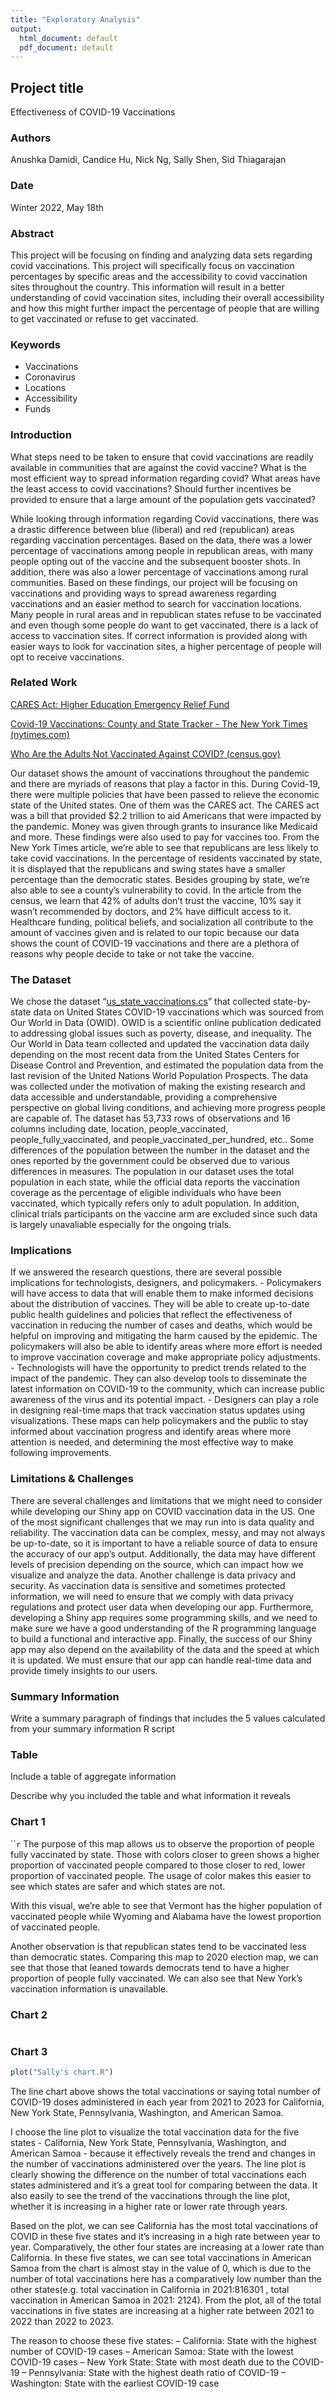 ```yaml
---
title: "Exploratory Analysis"
output:
  html_document: default
  pdf_document: default
---
```


## Project title

Effectiveness of COVID-19 Vaccinations

### Authors

Anushka Damidi, Candice Hu, Nick Ng, Sally Shen, Sid Thiagarajan

### Date

Winter 2022, May 18th

### Abstract

This project will be focusing on finding and analyzing data sets regarding covid vaccinations. This project will specifically focus on vaccination percentages by specific areas and the accessibility to covid vaccination sites throughout the country. This information will result in a better understanding of covid vaccination sites, including their overall accessibility and how this might further impact the percentage of people that are willing to get vaccinated or refuse to get vaccinated.

### Keywords

- Vaccinations
- Coronavirus
- Locations
- Accessibility
- Funds

### Introduction  

What steps need to be taken to ensure that covid vaccinations are readily available in communities that are against the covid vaccine? What is the most efficient way to spread information regarding covid? What areas have the least access to covid vaccinations? Should further incentives be provided to ensure that a large amount of the population gets vaccinated?

While looking through information regarding Covid vaccinations, there was a drastic difference between blue (liberal) and red (republican) areas regarding vaccination percentages. Based on the data, there was a lower percentage of vaccinations among people in republican areas, with many people opting out of the vaccine and the subsequent booster shots. In addition, there was also a lower percentage of vaccinations among rural communities. Based on these findings, our project will be focusing on vaccinations and providing ways to spread awareness regarding vaccinations and an easier method to search for vaccination locations. Many people in rural areas and in republican states refuse to be vaccinated and even though some people do want to get vaccinated, there is a lack of access to vaccination sites. If correct information is provided along with easier ways to look for vaccination sites, a higher percentage of people will opt to receive vaccinations.

### Related Work  

[CARES Act: Higher Education Emergency Relief Fund](https://www2.ed.gov/about/offices/list/ope/caresact.html)

[Covid-19 Vaccinations: County and State Tracker - The New York Times (nytimes.com)](https://www.nytimes.com/interactive/2020/us/covid-19-vaccine-doses.html)

[Who Are the Adults Not Vaccinated Against COVID? (census.gov)](https://www.census.gov/library/stories/2021/12/who-are-the-adults-not-vaccinated-against-covid.html)


Our dataset shows the amount of vaccinations throughout the pandemic and there are myriads of reasons that play a factor in this. During Covid-19, there were multiple policies that have been passed to relieve the economic state of the United states. One of them was the CARES act. The CARES act was a bill that provided $2.2 trillion to aid Americans that were impacted by the pandemic. Money was given through grants to insurance like Medicaid and more. These findings were also used to pay for vaccines too. From the New York Times article, we’re able to see that republicans are less likely to take covid vaccinations. In the percentage of residents vaccinated by state, it is displayed that the republicans and swing states have a smaller percentage than the democratic states. Besides grouping by state, we’re also able to see a county’s vulnerability to covid. In the article from the census, we learn that 42% of adults don’t trust the vaccine, 10% say it wasn’t recommended by doctors, and 2% have difficult access to it. Healthcare funding, political beliefs, and socialization all contribute to the amount of vaccines given and is related to our topic because our data shows the count of COVID-19 vaccinations and there are a plethora of reasons why people decide to take or not take the vaccine.


### The Dataset

We chose the dataset “[us_state_vaccinations.cs](https://data.world/ourworldindata/covid-19-vaccinations/workspace/file?filename=us_state_vaccinations.csv)” that collected state-by-state data on United States COVID-19 vaccinations which was sourced from Our World in Data (OWID). OWID is a scientific online publication dedicated to addressing global issues such as poverty, disease, and inequality. The Our World in Data team collected and updated the vaccination data daily depending on the most recent data from the United States Centers for Disease Control and Prevention, and estimated the population data from the last revision of the United Nations World Population Prospects. The data was collected under the motivation of making the existing research and data accessible and understandable, providing a comprehensive perspective on global living conditions, and achieving more progress people are capable of. The dataset has 53,733 rows of observations and 16 columns including date, location, people_vaccinated, people_fully_vaccinated, and people_vaccinated_per_hundred, etc.. Some differences of the population between the number in the dataset and the ones reported by the government could be observed due to various differences in measures. The population in our dataset uses the total population in each state, while the official data reports the vaccination coverage as the percentage of eligible individuals who have been vaccinated, which typically refers only to adult population. In addition, clinical trials participants on the vaccine arm are excluded since such data is largely unavaliable especially for the ongoing trials.

### Implications

If we answered the research questions, there are several possible implications for technologists, designers, and policymakers. 
- Policymakers will have access to data that will enable them to make informed decisions about the distribution of vaccines. They will be able to create up-to-date public health guidelines and policies that reflect the effectiveness of vaccination in reducing the number of cases and deaths, which would be helpful on improving and mitigating the harm caused by the epidemic. The policymakers will also be able to identify areas where more effort is needed to improve vaccination coverage and make appropriate policy adjustments. 
- Technologists will have the opportunity to predict trends related to the impact of the pandemic. They can also develop tools to disseminate the latest information on COVID-19 to the community, which can increase public awareness of the virus and its potential impact. 
- Designers can play a role in designing real-time maps that track vaccination status updates using visualizations. These maps can help policymakers and the public to stay informed about vaccination progress and identify areas where more attention is needed, and determining the most effective way to make following improvements.

### Limitations & Challenges

There are several challenges and limitations that we might need to consider while developing our Shiny app on COVID vaccination data in the US. One of the most significant challenges that we may run into is data quality and reliability. The vaccination data can be complex, messy, and may not always be up-to-date, so it is important to have a reliable source of data to ensure the accuracy of our app's output. Additionally, the data may have different levels of precision depending on the source, which can impact how we visualize and analyze the data.  Another challenge is data privacy and security. As vaccination data is sensitive and sometimes protected information, we will need to ensure that we comply with data privacy regulations and protect user data when developing our app. Furthermore, developing a Shiny app requires some programming skills, and we need to make sure we have a good understanding of the R programming language to build a functional and interactive app. Finally, the success of our Shiny app may also depend on the availability of the data and the speed at which it is updated. We must ensure that our app can handle real-time data and provide timely insights to our users. 

### Summary Information

Write a summary paragraph of findings that includes the 5 values calculated from your summary information R script

### Table

Include a table of aggregate information

Describe why you included the table and what information it reveals

### Chart 1


``````r
````
The purpose of this map allows us to observe the proportion of people fully vaccinated by state. Those with colors closer to green shows a higher proportion of vaccinated people compared to those closer to red, lower proportion of vaccinated people. The usage of color makes this easier to see which states are safer and which states are not.

With this visual, we're able to see that Vermont has the higher population of vaccinated people while Wyoming and Alabama have the lowest proportion of vaccinated people.

Another observation is that republican states tend to be vaccinated less than democratic states. Comparing this map to 2020 election map, we can see that those that leaned towards democrats tend to have a higher proportion of people fully vaccinated. 
We can also see that New York's vaccination information is unavailable. 

### Chart 2

```r

```

### Chart 3
```r
plot("Sally's chart.R")
```

The line chart above shows the total vaccinations or saying total number of COVID-19 doses administered in each year from 2021 to 2023 for California, New York State, Pennsylvania, Washington, and American Samoa.

I choose the line plot to visualize the total vaccination data for the five states - California, New York State, Pennsylvania, Washington, and American Samoa - because it effectively reveals the trend and changes in the number of vaccinations administered over the years. The line plot is clearly showing the difference on the number of total vaccinations each states administered and it's a great tool for comparing between the data. It also easily to see the trend of the vaccinations through the line plot, whether it is increasing in a higher rate or lower rate through years.

Based on the plot, we can see California has the most total vaccinations of COVID in these five states and it's increasing in a high rate between year to year. Comparatively, the other four states are increasing at a lower rate than California. In these five states, we can see total vaccinations in American Samoa from the chart is almost stay in the value of 0, which is due to the number of total vaccinations here has a comparatively low number than the other states(e.g. total vaccination in California in 2021:816301
, total vaccination in American Samoa in 2021: 2124). From the plot, all of the total vaccinations in five states are increasing at a higher rate between 2021 to 2022 than 2022 to 2023.

The reason to choose these five states:
-- California: State with the highest number of COVID-19 cases
-- American Samoa: State with the lowest COVID-19 cases
-- New York State: State with most death due to the COVID-19
-- Pennsylvania: State with the highest death ratio of COVID-19
-- Washington: State with the earliest COVID-19 case